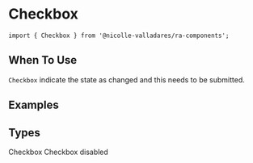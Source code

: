 
<Meta title='Components/Checkbox/Introduction' />

# Checkbox

`import { Checkbox } from '@nicolle-valladares/ra-components';`

## When To Use

`Checkbox` indicate the state as changed and this needs to be submitted.

## Examples

<Canvas>
  <Story name='Introduction'>
    <Space direction='vertical'>
      <div>
        <h2>Types</h2>
        <Space size={20} direction='horizontal'>
          <Checkbox type='primary'>Checkbox</Checkbox>
          <Checkbox disabled type='primary'>
            Checkbox disabled
          </Checkbox>
        </Space>
      </div>
    </Space>
  </Story>
</Canvas>
